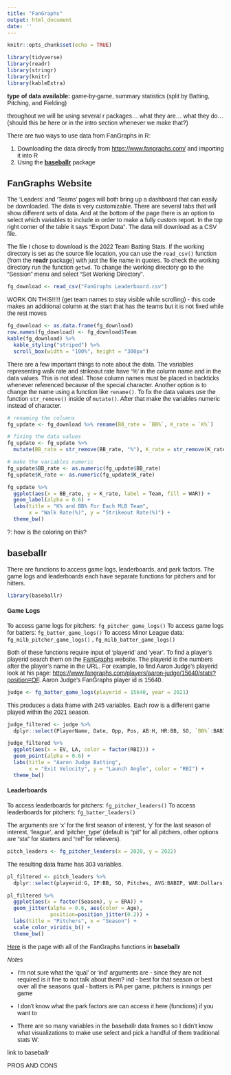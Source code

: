 ```yaml
---
title: "FanGraphs"
output: html_document
date: ''
---
```


<link rel="preconnect" href="https://fonts.googleapis.com">
<link rel="preconnect" href="https://fonts.gstatic.com" crossorigin>
<link href="https://fonts.googleapis.com/css2?family=Open+Sans:wght@300&family=Source+Sans+Pro&display=swap" rel="stylesheet">
<style>

body{
font-family: 'Source Sans Pro', sans-serif;
}

</style>

```r
knitr::opts_chunk$set(echo = TRUE)
```

```r
library(tidyverse)
library(readr)
library(stringr)
library(knitr)
library(kableExtra)
```

**type of data available:** game-by-game, summary statistics (split by Batting, Pitching, and Fielding)

throughout we will be using several r packages... what they are... what they do... (should this be here or in the intro section whenever we make that?)

There are two ways to use data from FanGraphs in R:

1.  Downloading the data directly from <https://www.fangraphs.com/> and importing it into R
1.  Using the [**baseballr**](https://billpetti.github.io/baseballr/index.html) package

## FanGraphs Website

The 'Leaders' and 'Teams' pages will both bring up a dashboard that can easily be downloaded. The data is very customizable. There are several tabs that will show different sets of data. And at the bottom of the page there is an option to select which variables to include in order to make a fully custom report. In the top right corner of the table it says "Export Data". The data will download as a CSV file. 

The file I chose to download is the 2022 Team Batting Stats. If the working directory is set as the source file location, you can use the `read_csv()` function (from the **readr** package) with just the file name in quotes. To check the working directory run the function `getwd`. To change the working directory go to the "Session" menu and select "Set Working Directory".

```r
fg_download <- read_csv("FanGraphs Leaderboard.csv")
```

WORK ON THIS!!!!! (get team names to stay visible while scrolling) - this code makes an additional column at the start that has the teams but it is not fixed while the rest moves
```r
fg_download <- as.data.frame(fg_download)
row.names(fg_download) <- fg_download$Team
kable(fg_download) %>% 
  kable_styling("striped") %>% 
  scroll_box(width = "100%", height = "300px")
```

There are a few important things to note about the data. The variables representing walk rate and strikeout rate have '%' in the column name and in the data values. This is not ideal. Those column names must be placed in backticks ` ` whenever referenced because of the special character. Another option is to change the name using a function like `rename()`. To fix the data values use the function `str_remove()` inside of `mutate()`. After that make the variables numeric instead of character.

```r
# renaming the columns
fg_update <- fg_download %>% rename(BB_rate = `BB%`, K_rate = `K%`)

# fixing the data values
fg_update <- fg_update %>% 
  mutate(BB_rate = str_remove(BB_rate, "%"), K_rate = str_remove(K_rate, "%"))

# make the variables numeric
fg_update$BB_rate <- as.numeric(fg_update$BB_rate)
fg_update$K_rate <- as.numeric(fg_update$K_rate)
```


```r
fg_update %>% 
  ggplot(aes(x = BB_rate, y = K_rate, label = Team, fill = WAR)) + 
  geom_label(alpha = 0.6) +
  labs(title = "K% and BB% For Each MLB Team", 
       x = "Walk Rate(%)", y = "Strikeout Rate(%)") +
  theme_bw()
```
?: how is the coloring on this?

## baseballr

There are functions to access game logs, leaderboards, and park factors. The game logs and leaderboards each have separate functions for pitchers and for hitters. 

```r
library(baseballr)
```


#### Game Logs
To access game logs for pitchers: `fg_pitcher_game_logs()`
To access game logs for batters: `fg_batter_game_logs()`
To access Minor League data: `fg_milb_pitcher_game_logs()` , `fg_milb_batter_game_logs()`

Both of these functions require input of 'playerid' and 'year'. To find a player's playerid search them on the [FanGraphs](https://www.fangraphs.com/) website. The playerid is the numbers after the player's name in the URL. For example, to find Aaron Judge's playerid look at his page: <https://www.fangraphs.com/players/aaron-judge/15640/stats?position=OF>. Aaron Judge's FanGraphs player id is 15640.

```r
judge <- fg_batter_game_logs(playerid = 15640, year = 2021)
```

This produces a data frame with 245 variables. Each row is a different game played within the 2021 season.

```r
judge_filtered <- judge %>% 
  dplyr::select(PlayerName, Date, Opp, Pos, AB:H, HR:BB, SO, `BB%`:BABIP, wOBA, EV:`HardHit%`)

judge_filtered %>% 
  ggplot(aes(x = EV, LA, color = factor(RBI))) +
  geom_point(alpha = 0.6) +
  labs(title = "Aaron Judge Batting", 
       x = "Exit Velocity", y = "Launch Angle", color = "RBI") +
  theme_bw()
```


#### Leaderboards
To access leaderboards for pitchers: `fg_pitcher_leaders()`
To access leaderboards for pitchers: `fg_batter_leaders()`

The arguments are 'x' for the first season of interest, 'y' for the last season of interest, 'league', and 'pitcher_type' (default is "pit" for all pitchers, other options are "sta" for starters and "rel" for relievers).

```r
pitch_leaders <- fg_pitcher_leaders(x = 2020, y = 2022)
```

The resulting data frame has 303 variables. 

```r
pl_filtered <- pitch_leaders %>% 
  dplyr::select(playerid:G, IP:BB, SO, Pitches, AVG:BABIP, WAR:Dollars)

pl_filtered %>% 
  ggplot(aes(x = factor(Season), y = ERA)) +
  geom_jitter(alpha = 0.6, aes(color = Age),
              position=position_jitter(0.2)) +
  labs(title = "Pitchers", x = "Season") +
  scale_color_viridis_b() +
  theme_bw()
```




[Here](https://billpetti.github.io/baseballr/reference/fangraphs.html) is the page with all of the FanGraphs functions in **baseballr**



_Notes_

- I'm not sure what the 'qual' or 'ind' arguments are - since they are not required is it fine to not talk about them?
ind - best for that season or best over all the seasons
qual - batters is PA per game, pitchers is innings per game

- I don't know what the park factors are
can access it here (functions) if you want to

- There are so many variables in the baseballr data frames so I didn't know what visualizations to make
use select and pick a handful of them
traditional stats W:

link to baseballr

PROS AND CONS

